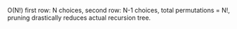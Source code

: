 O(N!)
    first row: N choices, second row: N-1 choices, total permutations = N!, pruning drastically reduces actual recursion tree.